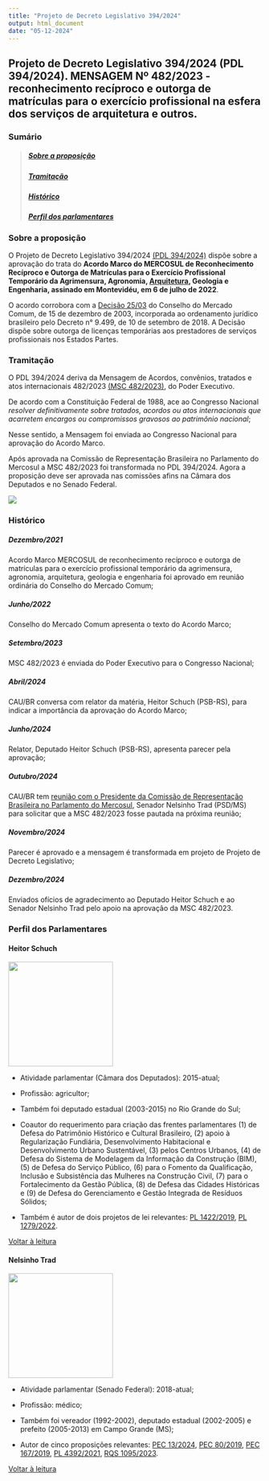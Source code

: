 ---
title: "Projeto de Decreto Legislativo 394/2024"
output: html_document
date: "05-12-2024"
---

## **Projeto de Decreto Legislativo 394/2024 (PDL 394/2024). MENSAGEM Nº 482/2023 - reconhecimento recíproco e outorga de matrículas para o exercício profissional na esfera dos serviços de arquitetura e outros.**

### Sumário

> ##### [Sobre a proposição](#sobre-a-proposição-1)
>
> ##### [Tramitação](#tramitação-1)
>
> ##### [Histórico](#histótico-1)
>
> ##### [Perfil dos parlamentares](#perfil-dos-parlamentares-1)

### Sobre a proposição {#sobre-a-proposição-1}

O Projeto de Decreto Legislativo 394/2024 [(PDL 394/2024)](https://www.camara.leg.br/proposicoesWeb/prop_mostrarintegra?codteor=2828713&filename=PDL%20394/2024) dispõe sobre a aprovação do trata do **Acordo Marco do MERCOSUL de Reconhecimento Recíproco e Outorga de Matrículas para o Exercício Profissional Temporário da Agrimensura, Agronomia, [Arquitetura]{.underline}, Geologia e Engenharia, assinado em Montevidéu, em 6 de julho de 2022**.

O acordo corrobora com a [Decisão 25/03](http://www.sice.oas.org/trade/mrcsrs/decisions/dec2503p.asp) do Conselho do Mercado Comum, de 15 de dezembro de 2003, incorporada ao ordenamento jurídico brasileiro pelo Decreto n° 9.499, de 10 de setembro de 2018. A Decisão dispõe sobre outorga de licenças temporárias aos prestadores de serviços profissionais nos Estados Partes.

### Tramitação {#tramitação-1}

O PDL 394/2024 deriva da Mensagem de Acordos, convênios, tratados e atos internacionais 482/2023 [(MSC 482/2023)](https://www.camara.leg.br/proposicoesWeb/prop_mostrarintegra?codteor=2332622&filename=MSC%20482/2023), do Poder Executivo.

De acordo com a Constituição Federal de 1988, ace ao Congresso Nacional *resolver definitivamente sobre tratados, acordos ou atos internacionais que acarretem encargos ou compromissos gravosos ao patrimônio nacional*;

Nesse sentido, a Mensagem foi enviada ao Congresso Nacional para aprovação do Acordo Marco.

Após aprovada na Comissão de Representação Brasileira no Parlamento do Mercosul a MSC 482/2023 foi transformada no PDL 394/2024. Agora a proposição deve ser aprovada nas comissões afins na Câmara dos Deputados e no Senado Federal.

![](images/Comissão%20de%20Desenvolvimento%20Urbano%20(CDU).png)

### Histórico {#histótico-1}

##### *Dezembro/2021*

Acordo Marco MERCOSUL de reconhecimento recíproco e outorga de matrículas para o exercício profissional temporário da agrimensura, agronomia, arquitetura, geologia e engenharia foi aprovado em reunião ordinária do Conselho do Mercado Comum;

##### *Junho/2022*

Conselho do Mercado Comum apresenta o texto do Acordo Marco;

##### *Setembro/2023*

MSC 482/2023 é enviada do Poder Executivo para o Congresso Nacional;

##### *Abril/2024*

CAU/BR conversa com relator da matéria, Heitor Schuch (PSB-RS), para indicar a importância da aprovação do Acordo Marco;

##### *Junho/2024*

Relator, Deputado Heitor Schuch (PSB-RS), apresenta parecer pela aprovação;

##### *Outubro/2024*

CAU/BR tem [reunião com o Presidente da Comissão de Representação Brasileira no Parlamento do Mercosul](https://caubr.gov.br/cau-br-pede-agilidade-em-acordo-do-mercosul-para-mobilidade-de-arquitetos/#:~:text=O%20pacto%2C%20assinado%20em%20Montevid%C3%A9u,entre%20os%20pa%C3%ADses%20do%20bloco.), Senador Nelsinho Trad (PSD/MS) para solicitar que a MSC 482/2023 fosse pautada na próxima reunião;

##### *Novembro/2024*

Parecer é aprovado e a mensagem é transformada em projeto de Projeto de Decreto Legislativo;

##### *Dezembro/2024*

Enviados ofícios de agradecimento ao Deputado Heitor Schuch e ao Senador Nelsinho Trad pelo apoio na aprovação da MSC 482/2023.

### Perfil dos Parlamentares {#perfil-dos-parlamentares-1}

#### **Heitor Schuch**

![](images/dep%20heitor.jpg){width="208"}

-   Atividade parlamentar (Câmara dos Deputados): 2015-atual;

-   Profissão: agricultor;

-   Também foi deputado estadual (2003-2015) no Rio Grande do Sul;

-   Coautor do requerimento para criação das frentes parlamentares (1) de Defesa do Patrimônio Histórico e Cultural Brasileiro, (2) apoio à Regularização Fundiária, Desenvolvimento Habitacional e Desenvolvimento Urbano Sustentável, (3) pelos Centros Urbanos, (4) de Defesa do Sistema de Modelagem da Informação da Construção (BIM), (5) de Defesa do Serviço Público, (6) para o Fomento da Qualificação, Inclusão e Subsistência das Mulheres na Construção Civil, (7) para o Fortalecimento da Gestão Pública, (8) de Defesa das Cidades Históricas e (9) de Defesa do Gerenciamento e Gestão Integrada de Resíduos Sólidos;

-   Também é autor de dois projetos de lei relevantes: [PL 1422/2019](https://www.camara.leg.br/proposicoesWeb/fichadetramitacao?idProposicao=2193767), [PL 1279/2022](https://www.camara.leg.br/proposicoesWeb/fichadetramitacao?idProposicao=2323493).

[Voltar à leitura](#histótico-1)

#### **Nelsinho Trad**

![](images/senador5985.jpg){width="208"}

-   Atividade parlamentar (Senado Federal): 2018-atual;

-   Profissão: médico;

-   Também foi vereador (1992-2002), deputado estadual (2002-2005) e prefeito (2005-2013) em Campo Grande (MS);

-   Autor de cinco proposições relevantes: [PEC 13/2024](https://www25.senado.leg.br/web/atividade/materias/-/materia/163043), [PEC 80/2019](https://www25.senado.leg.br/web/atividade/materias/-/materia/136894), [PEC 167/2019](https://www25.senado.leg.br/web/atividade/materias/-/materia/139271#:~:text=Proposta%20de%20Emenda%20%C3%A0%20Constitui%C3%A7%C3%A3o%20n%C2%B0%20167%2C%20de%202019&text=34%20do%20Ato%20das%20Disposi%C3%A7%C3%B5es,Distrito%20Federal%20e%20dos%20Munic%C3%ADpios.), [PL 4392/2021](https://www.camara.leg.br/proposicoesWeb/fichadetramitacao?idProposicao=2315066), [RQS 1095/2023](https://www25.senado.leg.br/web/atividade/materias/-/materia/161554).

[Voltar à leitura](#histótico-1)
